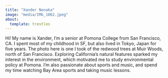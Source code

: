 ```yaml
---
title: "Xander Nonaka"
image: "media/IMG_1062.jpeg"
about:
  template: trestles
---
```


Hi! My name is Xander, I'm a senior at Pomona College from San Francisco, CA. I spent most of my childhood in SF, but also lived in Tokyo, Japan for five years. The photo here is one I took of the redwood trees at Muir Woods, north of San Francisco. Exploring California's natural features sparked my interest in the environment, which motivated me to study environmental policy at Pomona. I'm also passionate about sports and music, and spend my time watching Bay Area sports and taking music lessons.
